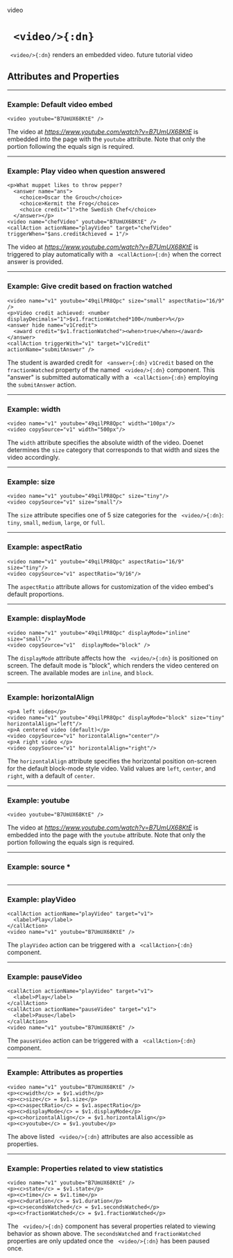 


<tage>video</tage>
# ` <video/>{:dn}` 

` <video/>{:dn}` renders an embedded video.
<graph displayXAxis="false" displayYAxis="false" showNavigation="false" size="small" aspectRatio="16/9"><text>future tutorial video</text></graph>

## Attributes and Properties 
 <AttrDisplay name='video'/> 
 <PropDisplay name='video'/>

---

### Example: Default <tage>video</tage> embed


```doenet-editor-horiz
<video youtube="B7UmUX68KtE" />
```



The video at <em>https://www.youtube.com/watch?v=B7UmUX68KtE</em> is embedded into the page with the `youtube` attribute.  Note that only the portion following the equals sign is required.



---

### Example: Play <tage>video</tage> when question answered


```doenet-editor-horiz
<p>What muppet likes to throw pepper? 
  <answer name="ans">
    <choice>Oscar the Grouch</choice>
    <choice>Kermit the Frog</choice>
    <choice credit="1">the Swedish Chef</choice>
  </answer></p>
<video name="chefVideo" youtube="B7UmUX68KtE" />
<callAction actionName="playVideo" target="chefVideo" triggerWhen="$ans.creditAchieved = 1"/>
```



The video at <em>https://www.youtube.com/watch?v=B7UmUX68KtE</em> is triggered to play automatically with a ` <callAction>{:dn}` when the correct answer is provided.



---

### Example: Give credit based on fraction watched


```doenet-editor-horiz
<video name="v1" youtube="49qilPR8Qpc" size="small" aspectRatio="16/9" />
<p>Video credit achieved: <number displayDecimals="1">$v1.fractionWatched*100</number>%</p>
<answer hide name="v1Credit">
  <award credit="$v1.fractionWatched"><when>true</when></award>
</answer>
<callAction triggerWith="v1" target="v1Credit" actionName="submitAnswer" />
```



The student is awarded credit for ` <answer>{:dn}` `v1Credit` based on the `fractionWatched` property of the named ` <video/>{:dn}` component. This "answer" is submitted automatically with a ` <callAction>{:dn}` employing the `submitAnswer` action.



---

### Example: width


```doenet-editor-horiz
<video name="v1" youtube="49qilPR8Qpc" width="100px"/>
<video copySource="v1" width="500px"/>
```



The `width` attribute specifies the absolute width of the video. Doenet determines the `size` category that corresponds to that width and sizes the video accordingly.



---

### Example: size


```doenet-editor-horiz
<video name="v1" youtube="49qilPR8Qpc" size="tiny"/>
<video copySource="v1" size="small"/>
```



The `size` attribute specifies one of 5 size categories for the ` <video/>{:dn}`: `tiny`, `small`, `medium`, `large`, or `full`.



---

### Example: aspectRatio


```doenet-editor-horiz
<video name="v1" youtube="49qilPR8Qpc" aspectRatio="16/9" size="tiny"/>
<video copySource="v1" aspectRatio="9/16"/>
```



The `aspectRatio` attribute allows for customization of the video embed's default proportions.



---

### Example: displayMode


```doenet-editor-horiz
<video name="v1" youtube="49qilPR8Qpc" displayMode="inline" size="small"/>
<video copySource="v1"  displayMode="block" />
```



The `displayMode` attribute affects how the ` <video/>{:dn}` is positioned on screen. The default mode is "block", which renders the video centered on screen. The available modes are `inline`, and `block`. 



---

### Example: horizontalAlign


```doenet-editor-horiz
<p>A left video</p>  
<video name="v1" youtube="49qilPR8Qpc" displayMode="block" size="tiny" horizontalAlign="left"/>
<p>A centered video (default)</p>
<video copySource="v1" horizontalAlign="center"/>
<p>A right video </p>
<video copySource="v1" horizontalAlign="right"/>
```



The `horizontalAlign` attribute specifies the horizontal position on-screen for the default block-mode style video. Valid values are `left`, `center`, and `right`, with a default of `center`.



---

### Example: youtube


```doenet-editor-horiz
<video youtube="B7UmUX68KtE" />
```



The video at <em>https://www.youtube.com/watch?v=B7UmUX68KtE</em> is embedded into the page with the `youtube` attribute.  Note that only the portion following the equals sign is required.



---

### Example: source *


```doenet-editor-horiz
```







---

### Example: playVideo


```doenet-editor-horiz
<callAction actionName="playVideo" target="v1">
  <label>Play</label>
</callAction>
<video name="v1" youtube="B7UmUX68KtE" />
```



The `playVideo` action can be triggered with a ` <callAction>{:dn}` component.



---

### Example: pauseVideo


```doenet-editor-horiz
<callAction actionName="playVideo" target="v1">
  <label>Play</label>
</callAction>
<callAction actionName="pauseVideo" target="v1">
  <label>Pause</label>
</callAction>
<video name="v1" youtube="B7UmUX68KtE" />
```



The `pauseVideo` action can be triggered with a ` <callAction>{:dn}` component.



---

### Example: Attributes as properties


```doenet-editor-horiz
<video name="v1" youtube="B7UmUX68KtE" />
<p><c>width</c> = $v1.width</p>
<p><c>size</c> = $v1.size</p>
<p><c>aspectRatio</c> = $v1.aspectRatio</p>
<p><c>displayMode</c> = $v1.displayMode</p>
<p><c>horizontalAlign</c> = $v1.horizontalAlign</p>
<p><c>youtube</c> = $v1.youtube</p>
```



The above listed ` <video/>{:dn}` attributes are also accessible as properties.



---

### Example: Properties related to view statistics


```doenet-editor-horiz
<video name="v1" youtube="B7UmUX68KtE" />
<p><c>state</c> = $v1.state</p>
<p><c>time</c> = $v1.time</p>
<p><c>duration</c> = $v1.duration</p>
<p><c>secondsWatched</c> = $v1.secondsWatched</p>
<p><c>fractionWatched</c> = $v1.fractionWatched</p>
```



The ` <video/>{:dn}` component has several properties related to viewing behavior as shown above. The `secondsWatched` and `fractionWatched` properties are only updated once the ` <video/>{:dn}` has been paused once.


